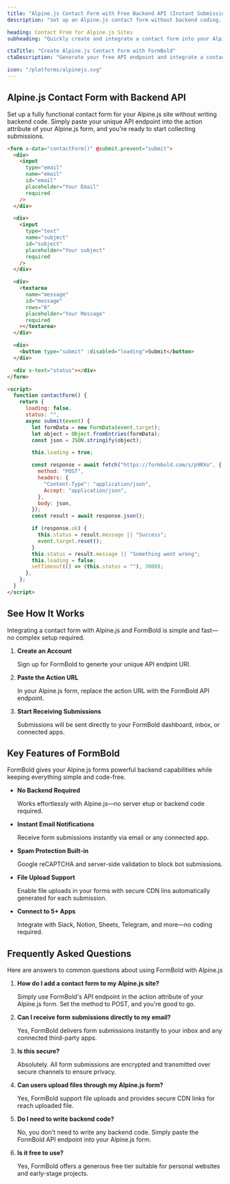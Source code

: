 ```yaml
---
title: "Alpine.js Contact Form with Free Backend API (Instant Submissions)"
description: "Set up an Alpine.js contact form without backend coding. Use FormBold’s free API to handle form submissions instantly—includes example form code."

heading: Contact From for Alpine.js Sites
subheading: "Quickly create and integrate a contact form into your Alpine.js site with no backend required. Use FormBold’s API endpoint to collect form submissions instantly."

ctaTitle: "Create Alpine.js Contact Form with FormBold"
ctaDescription: "Generate your free API endpoint and integrate a contact form into your Alpine.js site in just a few minutes—no backend required."

icon: "/platforms/alpinejs.svg"
---
```


## Alpine.js Contact Form with Backend API

Set up a fully functional contact form for your Alpine.js site without writing backend code. Simply paste your unique API endpoint into the action attribute of your Alpine.js form, and you're ready to start collecting submissions.

```html
<form x-data="contactForm()" @submit.prevent="submit">
  <div>
    <input
      type="email"
      name="email"
      id="email"
      placeholder="Your Email"
      required
    />
  </div>

  <div>
    <input
      type="text"
      name="subject"
      id="subject"
      placeholder="Your subject"
      required
    />
  </div>

  <div>
    <textarea
      name="message"
      id="message"
      rows="6"
      placeholder="Your Message"
      required
    ></textarea>
  </div>

  <div>
    <button type="submit" :disabled="loading">Submit</button>
  </div>

  <div x-text="status"></div>
</form>

<script>
  function contactForm() {
    return {
      loading: false,
      status: "",
      async submit(event) {
        let formData = new FormData(event.target);
        let object = Object.fromEntries(formData);
        const json = JSON.stringify(object);

        this.loading = true;

        const response = await fetch("https://formbold.com/s/p9RXo", {
          method: "POST",
          headers: {
            "Content-Type": "application/json",
            Accept: "application/json",
          },
          body: json,
        });
        const result = await response.json();

        if (response.ok) {
          this.status = result.message || "Success";
          event.target.reset();
        }
        this.status = result.message || "Something went wrong";
        this.loading = false;
        setTimeout(() => (this.status = ""), 3000);
      },
    };
  }
</script>
```

## See How It Works

Integrating a contact form with Alpine.js and FormBold is simple and fast—no complex setup required.

1. **Create an Account**

	Sign up for FormBold to generte your unique API endpint URl.

2. **Paste the Action URL**

	In your Alpine.js form, replace the action URL with the FormBold API endpoint.

3. **Start Receiving Submissions**

	Submissions will be sent directly to your FormBold dashboard, inbox, or connected apps.

## Key Features of FormBold

FormBold gives your Alpine.js forms powerful backend capabilities while keeping everything simple and code-free.

- **No Backend Required**

	Works effortlessly with Alpine.js—no server etup or backend code required.

- **Instant Email Notifications**

	Receive form submissions instantly via email or any connected app.

- **Spam Protection Built-in**

	Google reCAPTCHA and server-side validation to block bot submissions.

- **File Upload Support**

	Enable file uploads in your forms with secure CDN lins automatically generated for each submission.

- **Connect to 5+ Apps**

	Integrate with Slack, Notion, Sheets, Telegram, and more—no coding required.


## Frequently Asked Questions

Here are answers to common questions about using FormBold with Alpine.js

1. **How do I add a contact form to my Alpine.js site?**

	Simply use FormBold's API endpoint in the action attribute of your Alpine.js form. Set the method to POST, and you're good to go.

2. **Can I receive form submissions directly to my email?**

	Yes, FormBold delivers form submissions instantly to your inbox and any connected third-party apps.

3. **Is this secure?**

	Absolutely. All form submissions are encrypted and transmitted over secure channels to ensure privacy.

4. **Can users upload files through my Alpine.js form?**

	Yes, FormBold support file uploads and provides secure CDN links for reach uploaded file.

5. **Do I need to write backend code?**

	No, you don't need to write any backend code. Simply paste the FormBold API endpoint into your Alpine.js form.

6. **Is it free to use?**

	Yes, FormBold offers a generous free tier suitable for personal websites and early-stage projects.